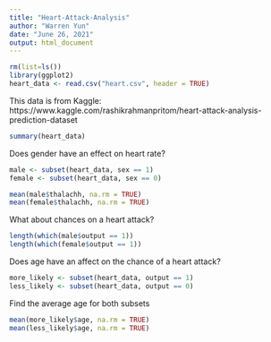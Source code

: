 ```yaml
---
title: "Heart-Attack-Analysis"
author: "Warren Yun"
date: "June 26, 2021"
output: html_document
---
```


```r
rm(list=ls()) 
library(ggplot2)
heart_data <- read.csv("heart.csv", header = TRUE)
```

This data is from Kaggle:
https://www.kaggle.com/rashikrahmanpritom/heart-attack-analysis-prediction-dataset
```r
summary(heart_data)
```

Does gender have an effect on heart rate?
```r
male <- subset(heart_data, sex == 1)
female <- subset(heart_data, sex == 0)
```

```r
mean(male$thalachh, na.rm = TRUE)
mean(female$thalachh, na.rm = TRUE)

```

What about chances on a heart attack?
```r
length(which(male$output == 1))
length(which(female$output == 1))
```

Does age have an affect on the chance of a heart attack?
```r
more_likely <- subset(heart_data, output == 1)
less_likely <- subset(heart_data, output == 0)
```

Find the average age for both subsets
```r
mean(more_likely$age, na.rm = TRUE)
mean(less_likely$age, na.rm = TRUE)
```
